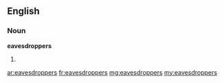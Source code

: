 ==English==

===Noun===
'''eavesdroppers'''

# {{plural of|[[eavesdropper]]}}

[[ar:eavesdroppers]]
[[fr:eavesdroppers]]
[[mg:eavesdroppers]]
[[my:eavesdroppers]]
